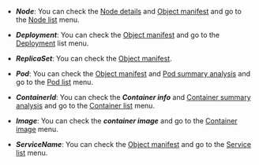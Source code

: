 - ***Node***: You can check the [Node details](node-details) and [Object manifest](object-manifest) and go to the [Node list](resource-node-list) menu.

- ***Deployment***: You can check the [Object manifest](object-manifest) and go to the [Deployment](deployment-list) list menu.

- ***ReplicaSet***: You can check the [Object manifest](object-manifest). 

- ***Pod***: You can check the [Object manifest](object-manifest) and [Pod summary analysis](container-map-target-info#pod-summary-analysis) and go to the [Pod list](resource-pod-list) menu. 

- ***ContainerId***: You can check the ***Container info*** and [Container summary analysis](container-map-target-info#container-summary-analysis) and go to the [Container list](resource-container-list) menu.

- ***Image***: You can check the ***container image*** and go to the [Container image](container-images) menu. 

- ***ServiceName***: You can check the [Object manifest](object-manifest) and go to the [Service list](service-list) menu. 
